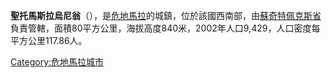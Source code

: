 '''聖托馬斯拉烏尼翁'''（{{lang-es|Santo Tomás La Unión}}），是[[危地馬拉|危地馬拉]]的城鎮，位於該國西南部，由[[蘇奇特佩克斯省|蘇奇特佩克斯省]]負責管轄，面積80平方公里，海拔高度840米，2002年人口9,429，人口密度每平方公里117.86人。

{{coord|14|38|N|91|23|W|display=title|region:GT_type:city_source:GNS-enwiki}}

{{Guatemala-geo-stub}}
[[Category:危地馬拉城市|Category:危地馬拉城市]]